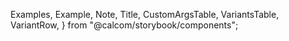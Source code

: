 
  Examples,
  Example,
  Note,
  Title,
  CustomArgsTable,
  VariantsTable,
  VariantRow,
} from "@calcom/storybook/components";


<Meta title="UI/Badge" component={Badge} />

<Title title="Bages" suffix="Brief" subtitle="Version 2.0 — Last Update: 22 Aug 2022" />

## Definition

Badges are small status descriptors for UI elements. A badge consists of a small circle, typically containing a number or other short set of characters, that appears in proximity to another object. We provide three different type of badge such as status, alert, and brand badge.

Status badge communicate status information. It is generally used within a container such as accordion and tables to label status for easy scanning.

## Structure

<CustomArgsTable of={Badge} />

<Examples title="Badge style">
  <Example title="Gray" />
  <Example title="Green/Success" />
  <Example title="Orange/Default" />
  <Example title="Red/Error" />
</Examples>

<Examples title="Variants">
  <Example title="Default" />
  <Example title="With Dot" />
  <Example title="With Icon" />
</Examples>

## Alert Badges

## Usage

Alet badge is used in conjunction with an item, profile or label to indicate numeric value and messages assocciated with them.

<Title offset title="Badge" suffix="Variants" />

<Canvas>
  <Story name="All Variants">
    <VariantsTable titles={["Default", "With Dot", "With Icon"]} columnMinWidth={150}>
      <VariantRow variant="Default" />
      <VariantRow variant="Success" />
      <VariantRow variant="gray" />
      <VariantRow variant="error" />
    </VariantsTable>
  </Story>
</Canvas>
